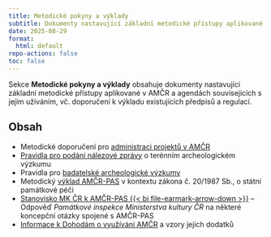 ```yaml
---
title: Metodické pokyny a výklady
subtitle: Dokumenty nastavující základní metodické přístupy aplikované v AMČR
date: 2025-08-29
format:
  html: default
repo-actions: false
toc: false
---
```


Sekce **Metodické pokyny a výklady** obsahuje dokumenty nastavující základní metodické přístupy aplikované v AMČR a agendách souvisejících s jejím užíváním, vč. doporučení k výkladu existujících předpisů a regulací.

## Obsah 

- Metodické doporučení pro [administraci projektů v AMČR](administrace-proj.qmd)
- [Pravidla pro podání nálezové zprávy](pravidla-nz.qmd) o terénním archeologickém výzkumu
- Pravidla pro [badatelské archeologické výzkumy](badatelske-vyzkumy.qmd)
- Metodický [výklad AMČR-PAS](amcr-pas.qmd) v kontextu zákona č. 20/1987 Sb., o státní památkové péči
- [Stanovisko MK ČR k AMČR-PAS {{< bi file-earmark-arrow-down >}}](docs/AMCR-PAS_MK-CR_stanovisko.pdf) -- Odpověď *Památkové inspekce Ministerstva kultury ČR* na některé koncepční otázky spojené s AMČR-PAS
- [Informace k Dohodám o využívání AMČR](dohody.qmd) a vzory jejich dodatků
